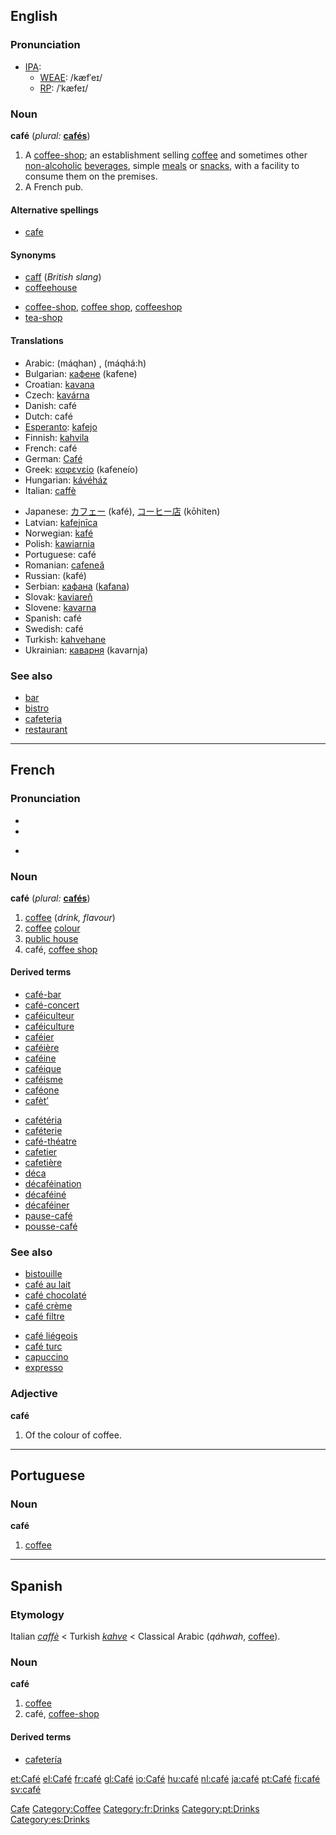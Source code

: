 {{See|Café}}
==English==

===Pronunciation===
*[[IPA]]:
**[[WEAE]]: /kæfˈeɪ/
**[[RP]]: /ˈkæfeɪ/

===Noun===
'''café''' (''plural:'' '''[[cafés]]''')

# A [[coffee-shop]]; an establishment selling [[coffee]] and sometimes other [[non-alcoholic]] [[beverage]]s, simple [[meal]]s or [[snack]]s, with a facility to consume them on the premises.
# A French pub.

====Alternative spellings====
*[[cafe]]

====Synonyms====
{{top}}
*[[caff]] (''British slang'')
*[[coffeehouse]]
{{mid}}
*[[coffee-shop]], [[coffee shop]], [[coffeeshop]]
*[[tea-shop]]
{{bottom}}

====Translations====
{{top}}
*Arabic: {{ARchar|[[مقهى|مَقْهًى]]}} (máqhan) {{m}}, {{ARchar|[[مقهاة]]}} (máqhá:h) {{f}}
*Bulgarian: [[кафене]] (kafene) {{n}}
*Croatian: [[kavana]] {{f}}
*Czech: [[kavárna]] {{f}}
*Danish: café {{n}}
*Dutch: café {{n}}
*[[Esperanto]]: [[kafejo]]
*Finnish: [[kahvila]]
*French: café {{m}}
*German: [[Café]] {{n}}
*Greek: [[καφενείο]] (kafeneío) {{n}}
*Hungarian: [[kávéház]]
*Italian: [[caffè]] {{m}}
{{mid}}
*Japanese: [[カフェー]] (kafé), [[コーヒー店]] (kōhiten)
*Latvian: [[kafejnīca]] {{f}}
*Norwegian: [[kafé]]
*Polish: [[kawiarnia]] {{f}}
*Portuguese: café {{m}}
*Romanian: [[cafeneă]] {{f}}
*Russian: {{RUchar|[[кафе|кафе́]]}} (kafé) {{n}}
*Serbian: [[кафана]] ([[kafana]]) {{f}}
*Slovak: [[kaviareň]] {{f}}
*Slovene: [[kavarna]] {{f}}
*Spanish: café {{m}}
*Swedish: café {{n}}
*Turkish: [[kahvehane]]
*Ukrainian: [[каварня]] (kavarnja) {{f}}
{{bottom}}

===See also===
*[[bar]]<!--serves alcoholic-->
*[[bistro]]<!--serves more substantial food than a café-->
*[[cafeteria]]<!--serves more substantial food than a café-->
*[[restaurant]]<!--serves more substantial food than a café-->

----
==French==

===Pronunciation===
* {{IPA|/ka.fe/}}
* {{SAMPA|/ka.fe/}}

*{{audio|Fr-du café-fr.ogg|Standard French (West France)}}

===Noun===
'''café''' {{m}} (''plural:'' '''[[cafés]]''')
# [[coffee]] (''drink, flavour'')
# [[coffee]] [[colour]]
# [[public house]]<!--really? I thought that was a "bar"-->
# café, [[coffee shop]]

====Derived terms====
{{top}}
* [[café-bar]] 
* [[café-concert]] 
* [[caféiculteur]] 
* [[caféiculture]] 
* [[caféier]]
* [[caféière]] 
* [[caféine]] 
* [[caféique]] 
* [[caféisme]] 
* [[caféone]] 
* [[cafèt’]] 
{{mid}}
* [[cafétéria]]
* [[caféterie]]
* [[café-théatre]] 
* [[cafetier]] 
* [[cafetière]] 
* [[déca]] 
* [[décaféination]] 
* [[décaféiné]] 
* [[décaféiner]] 
* [[pause-café]] 
* [[pousse-café]] 
{{bottom}}

===See also===
{{top}}
* [[bistouille]]
* [[café au lait]]
* [[café chocolaté]]
* [[café crème]]
* [[café filtre]]
{{mid}}
* [[café liégeois]]
* [[café turc]]
* [[capuccino]]
* [[expresso]]
{{bottom}}


===Adjective===
'''café'''
# Of the colour of coffee.

----

==Portuguese==
===Noun===
'''café''' {{m}}

# [[coffee]]

----
==Spanish==
===Etymology===
Italian ''[[caffè]]'' < Turkish ''[[kahve]]'' < Classical Arabic {{ARchar|[[قهوة]]}} (''qáhwah'', [[coffee]]).

===Noun===
'''café''' {{m}}

#[[coffee]]
#café, [[coffee-shop]]

====Derived terms====
*[[cafetería]]

[[Category:English words spelled with diacritics or ligatures|Cafe]]
[[Category:Coffee]]
[[Category:fr:Drinks]]
[[Category:pt:Drinks]]
[[Category:es:Drinks]]

[[et:Café]]
[[el:Café]]
[[fr:café]]
[[gl:Café]]
[[io:Café]]
[[hu:café]]
[[nl:café]]
[[ja:café]]
[[pt:Café]]
[[fi:café]]
[[sv:café]]